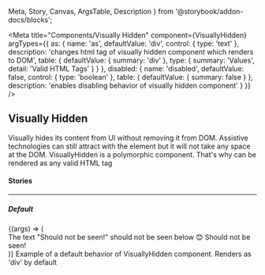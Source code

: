   Meta,
  Story,
  Canvas,
  ArgsTable,
  Description
} from '@storybook/addon-docs/blocks';

<Meta
  title="Components/Visually Hidden"
  component={VisuallyHidden}
  argTypes={{
    as: {
      name: 'as',
      defaultValue: 'div',
      control: { type: 'text' },
      description:
        'changes html tag of visually hidden component which renders to DOM',
      table: {
        defaultValue: { summary: 'div' },
        type: { summary: 'Values', detail: 'Valid HTML Tags' }
      }
    },
    disabled: {
      name: 'disabled',
      defaultValue: false,
      control: { type: 'boolean' },
      table: { defaultValue: { summary: false } },
      description: 'enables disabling behavior of visually hidden component'
    }
  }}
/>

## Visually Hidden

<p
  style={{
    color: 'white',
    padding: '10px',
    fontWeight: 'bold',
    borderRadius: '4px',
    backgroundColor: '#1B5193'
  }}
>
  Visually hides its content from UI without removing it from DOM. Assistive
  technologies can still attract with the element but it will not take any space
  at the DOM. VisuallyHidden is a polymorphic component. That's why can be
  rendered as any valid HTML tag
</p>

#### Stories

<hr />

##### Default

<Canvas>
  <Story name="Default" inline={false}>
    {(args) => (
      <div>
        <span>The text "Should not be seen!" should not be seen below 😊</span>
        <VisuallyHidden {...args}>Should not be seen!</VisuallyHidden>
      </div>
    )}
  </Story>
</Canvas>

<Description story="Default">
  Example of a default behavior of VisuallyHidden component. Renders as 'div' by
  default
</Description>

<ArgsTable story="Default" />
